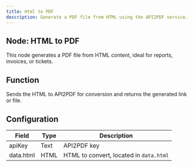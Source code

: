 ```yaml
---
title: Html to PDF
description: Generate a PDF file from HTML using the API2PDF service.
---
```


## Node: HTML to PDF

This node generates a PDF file from HTML content, ideal for reports, invoices, or tickets.

## Function
Sends the HTML to API2PDF for conversion and returns the generated link or file.

## Configuration

| Field     | Type   | Description                                      |
|-----------|--------|--------------------------------------------------|
| apiKey    | Text   | API2PDF key                                      |
| data.html | HTML   | HTML to convert, located in `data.html`          |
